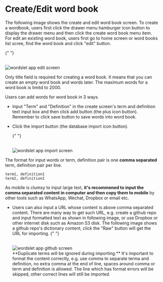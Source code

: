 
# Create/Edit word book

The following image shows the create and edit word book screen. To create a wordbook, users first click the drawer menu hamburger icon button to display the drawer menu and then click the create word book menu item. For edit an existing word book, users first go to home screen or word books list scree, find the word book and click "edit" button.

{" "}

<br />
<Image
  src="/assets/images/edit.png"
  alt="wordslet app edit screen"
  width={400}
  height={300}
/>

Only title field is required for creating a word book. It means that you can create an empty word book and words later. The maximum words for a word book is limitd to 2000.

Users can add words for word book in 3 ways.

- Input "Term" and "Definition" in the create screen's term and definition text input box and then click add button (the plus icon button). Remember to click save button to save words into word book.
- Click the import button (the database import icon button).

  {" "}

  <br />
  <Image
    src="/assets/images/import.png"
    alt="wordslet app import screen"
    width={400}
    height={300}
  />

The format for input words or term, definition pair is one **comma separated** term, definition pair per line.

```
term1, definition1
term2, definition2
```

As mobile is clumsy to input large text, **it's recommened to input the comma separated content in computer and then copy them to mobile** by other tools such as WhatsApp, Wechat, Dropbox or email etc.

- Users can also input a URL whose content is above comma separated content. There are many way to get such URL, e.g. create a github repo and input formatted text as shown in following image, or use Dropbox or other internet disk such as Amazon S3 disk. The following image shows a github repo's dictionary content, click the "Raw" button will get the URL for importing.
  {" "}

  <br />
  <Image
    src="/assets/images/github.png"
    alt="wordslet app github screen"
    width={400}
    height={300}
  />

  <br />
  **Duplicate terms will be ignored during importing.** It's important to format
  the content correctly, e.g. use comma to separate terma and definition, no extra
  comma at the end of line, spaces around comma or term and definition is allowed.
  The line which has format errors will be skipped, other correct lines will still
  be imported.
